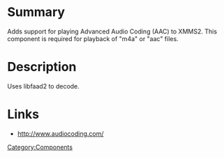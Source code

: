 {{ComponentHeader}}

=Summary=
Adds support for playing Advanced Audio Coding (AAC) to XMMS2. This component is required for playback of "m4a" or "aac" files. 

=Description=
Uses libfaad2 to decode.

=Links=
* http://www.audiocoding.com/

[[Category:Components]]